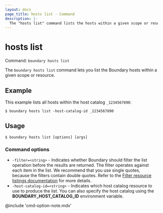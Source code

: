 ```yaml
---
layout: docs
page_title: hosts list - Command
description: |-
  The "hosts list" command lists the hosts within a given scope or resource.
---
```


# hosts list

Command: `boundary hosts list`

The `boundary hosts list` command lets you list the Boundary hosts within a given scope or resource.

## Example

This example lists all hosts within the host catalog `_1234567890`:

```shell-session
$ boundary hosts list -host-catalog-id _1234567890
```

## Usage

<CodeBlockConfig hideClipboard>

```shell-session
$ boundary hosts list [options] [args]
```

</CodeBlockConfig>

### Command options

- `-filter=<string>` - Indicates whether Boundary should filter the list operation before the results are returned.
The filter operates against each item in the list.
We recommend that you use single quotes, because the filters contain double quotes.
Refer to the [Filter resource listings documentation](/boundary/docs/concepts/filtering/resource-listing) for more details.
- `-host-catalog-id=<string>` - Indicates which host catalog resource to use to produce the list.
You can also specify the host catalog using the **BOUNDARY_HOST_CATALOG_ID** environment variable.

@include 'cmd-option-note.mdx'